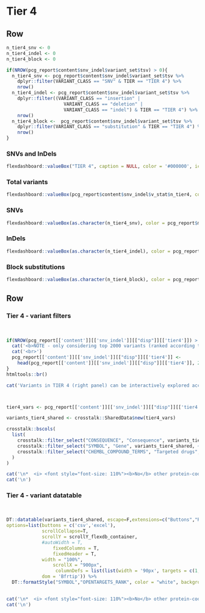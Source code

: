 Tier 4 {data-navmenu="SNVs and InDels"}
================================================================== 

Row
-------------------------------------

```r
n_tier4_snv <- 0
n_tier4_indel <- 0
n_tier4_block <- 0

if(NROW(pcg_report$content$snv_indel$variant_set$tsv) > 0){
  n_tier4_snv <- pcg_report$content$snv_indel$variant_set$tsv %>%
    dplyr::filter(VARIANT_CLASS == "SNV" & TIER == "TIER 4") %>% 
    nrow()
  n_tier4_indel <- pcg_report$content$snv_indel$variant_set$tsv %>% 
    dplyr::filter((VARIANT_CLASS == "insertion" | 
                     VARIANT_CLASS == "deletion" | 
                     VARIANT_CLASS == "indel") & TIER == "TIER 4") %>%
    nrow()
  n_tier4_block <-  pcg_report$content$snv_indel$variant_set$tsv %>% 
    dplyr::filter(VARIANT_CLASS == "substitution" & TIER == "TIER 4") %>% 
    nrow()
}

```

### SNVs and InDels

```r
flexdashboard::valueBox("TIER 4", caption = NULL, color = '#000000', icon = NULL)
```


### Total variants

```r
flexdashboard::valueBox(pcg_report$content$snv_indel$v_stat$n_tier4, color = pcg_report$metadata$color_value_box, icon = "fa-dna")
```

### SNVs

```r
flexdashboard::valueBox(as.character(n_tier4_snv), color = pcg_report$metadata$color_value_box, icon = "fa-dna")
```

### InDels

```r
flexdashboard::valueBox(as.character(n_tier4_indel), color = pcg_report$metadata$color_value_box, icon = "fa-dna")
```

### Block substitutions

```r
flexdashboard::valueBox(as.character(n_tier4_block), color = pcg_report$metadata$color_value_box, icon = "fa-dna")
```



Row
-----------------------------------------------------

### Tier 4 - variant filters {data-padding=15 data-width=250}

<br>

```r

if(NROW(pcg_report[['content']][['snv_indel']][["disp"]][['tier4']]) > 2000){
  cat('<b>NOTE - only considering top 2000 variants (ranked according to Open Targets phenotype association score) </b><br>',sep="\n")
  cat('<br>')
  pcg_report[['content']][['snv_indel']][["disp"]][['tier4']] <- 
    head(pcg_report[['content']][['snv_indel']][["disp"]][['tier4']], 2000)
}
htmltools::br()

cat('Variants in TIER 4 (right panel) can be interactively explored according to various criteria\n:')



tier4_vars <- pcg_report[['content']][['snv_indel']][["disp"]][['tier4']]

variants_tier4_shared <- crosstalk::SharedData$new(tier4_vars)

crosstalk::bscols(
  list(
    crosstalk::filter_select("CONSEQUENCE", "Consequence", variants_tier4_shared, ~CONSEQUENCE),
    crosstalk::filter_select("SYMBOL", "Gene", variants_tier4_shared, ~SYMBOL),
    crosstalk::filter_select("CHEMBL_COMPOUND_TERMS", "Targeted drugs", variants_tier4_shared, ~CHEMBL_COMPOUND_TERMS)
  )
)


```


```r
cat('\n*  <i> <font style="font-size: 110%"><b>No</b> other protein-coding variants found.</font></i>', sep = '\n')
cat('\n')
```


### Tier 4 - variant datatable {data-padding=15}

<br>

```r

DT::datatable(variants_tier4_shared, escape=F,extensions=c("Buttons","Responsive"), 
options=list(buttons = c('csv','excel'), 
             scrollCollapse=T, 
             scrollY = scrollY_flexdb_container,
             #autoWidth = T, 
                 fixedColumns = T,
                 fixedHeader = T,
             width = "100%",
                 scrollX = "900px",
                  columnDefs = list(list(width = '90px', targets = c(1,2,3,4,5,6))),
             dom = 'Bfrtip')) %>%
  DT::formatStyle("SYMBOL","OPENTARGETS_RANK", color = "white", backgroundColor = DT::styleInterval(pcg_report[['content']][['report_display_config']][['opentargets_rank']][['breaks']], pcg_report[['content']][['report_display_config']][['opentargets_rank']][['colors']]))
  
```

```r
cat('\n*  <i> <font style="font-size: 110%"><b>No</b> other protein-coding variants found.</font></i>', sep = '\n')
cat('\n')
```

